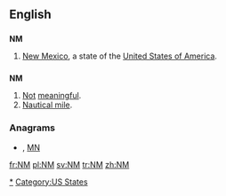 {{also|Nm|nm}}
==English==

==={{abbreviation}}===
'''NM'''

# [[New Mexico]], a state of the [[United States of America]].

==={{initialism}}===
'''NM'''

# [[not|Not]] [[meaningful]].
# [[nautical mile|Nautical mile]].

===Anagrams===
* {{alphagram|[[Mn#English|Mn]]}} , [[MN#English|MN]]

[[Category:New Mexico|*]]
[[Category:US States]]

[[fr:NM]]
[[pl:NM]]
[[sv:NM]]
[[tr:NM]]
[[zh:NM]]